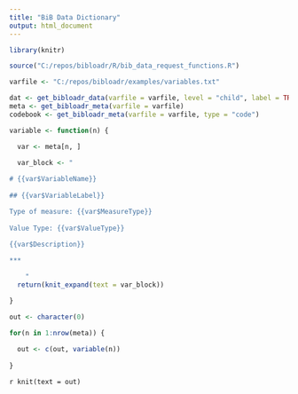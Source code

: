 ```yaml
---
title: "BiB Data Dictionary"
output: html_document
---
```


```r
library(knitr)

source("C:/repos/bibloadr/R/bib_data_request_functions.R")

varfile <- "C:/repos/bibloadr/examples/variables.txt"

dat <- get_bibloadr_data(varfile = varfile, level = "child", label = TRUE, allow_hidden = TRUE)
meta <- get_bibloadr_meta(varfile = varfile)
codebook <- get_bibloadr_meta(varfile = varfile, type = "code")
```

```r

variable <- function(n) {

  var <- meta[n, ]
  
  var_block <- "

# {{var$VariableName}}
  
## {{var$VariableLabel}}

Type of measure: {{var$MeasureType}}
  
Value Type: {{var$ValueType}}

{{var$Description}}
  
***

    "
  return(knit_expand(text = var_block))

}

out <- character(0)

for(n in 1:nrow(meta)) {
  
  out <- c(out, variable(n))
  
}


```

`r knit(text = out)`
